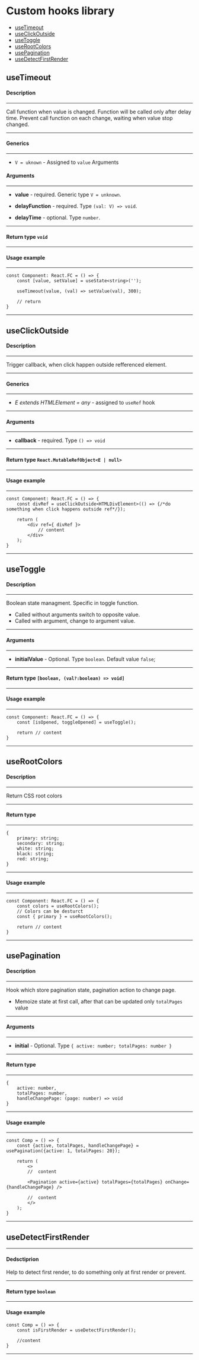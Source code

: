 
<Meta title="Custom hooks" />

# Custom hooks library

- [useTimeout](#useTimeout)
- [useClickOutside](#useClickOutside)
- [useToggle](#useToggle)
- [useRootColors](#useRootColors)
- [usePagination](#usePagination)
- [useDetectFirstRender](#useDetectFirstRender)

<h2 id="useTimeout">useTimeout</h2>

#### Description

---

Call function when value is changed. Function will be called only after delay time. Prevent call function on each change, waiting when value stop changed.

---

#### Generics

---

- `V = uknown` - Assigned to `value` Arguments

#### Arguments

---

- **value** - required. Generic type `V = unknown`.

- **delayFunction** - required. Type `(val: V) => void`.

- **delayTime** - optional. Type `number`.

---

#### Return type `void`

---

#### Usage example

---

```TS
const Component: React.FC = () => {
    const [value, setValue] = useState<string>('');

    useTimeout(value, (val) => setValue(val), 300);

    // return
}
```

---

<h2 id="useClickOutside">useClickOutside</h2>

#### Description

---

Trigger callback, when click happen outside refferenced element.

---

#### Generics

---

- *E extends HTMLElement = any* - assigned to `useRef` hook

---

#### Arguments

---

- **callback** - required. Type `() => void`

---

#### Return type `React.MutableRefObject<E | null>`

---

#### Usage example

---

```TS
const Component: React.FC = () => {
    const divRef = useClickOutside<HTMLDivElement>(() => {/*do something when click happens outside ref*/});

    return (
        <div ref={ divRef }>
            // content
        </div>
    );
}
```

---

<h2 id="useToggle">useToggle</h2>

#### Description

---

Boolean state managment. Specific in toggle function.

- Called without arguments switch to opposite value.
- Called with argument, change to argument value.

---

#### Arguments

---

- **initialValue** - Optional. Type `boolean`. Default value `false`;

---

#### Return type `[boolean, (val?:boolean) => void]`

---

#### Usage example

---

```TS
const Component: React.FC = () => {
    const [isOpened, toggleOpened] = useToggle();

    return // content
}
```

---

<h2 id="useRootColors">useRootColors</h2>

#### Description

---

Return CSS root colors

---

#### Return type 

---

```TS
{
    primary: string;
    secondary: string;
    white: string;
    black: string;
    red: string;
}
```

---

#### Usage example

---

```TS
const Component: React.FC = () => {
    const colors = useRootColors();
    // Colors can be desturct
    const { primary } = useRootColors();

    return // content
}
```

---

<h2 id="usePagination">usePagination</h2>

#### Description

---

Hook which store pagination state, pagination action to change page.

- Memoize state at first call, after that can be updated only `totalPages` value

---

#### Arguments

---

- **initial** - Optional. Type `{ active: number; totalPages: number }`

---

#### Return type 

---

```TS
{
    active: number,
    totalPages: number,
    handleChangePage: (page: number) => void
}
```

---

#### Usage example

---

```TS
const Comp = () => {
    const {active, totalPages, handleChangePage} = usePagination({active: 1, totalPages: 20});

    return (
        <>
        //  content
        
        <Pagination active={active} totalPages={totalPages} onChange={handleChangePage} />

        //  content
        </>
    );
}
```

---

<h2 id="useDetectFirstRender">useDetectFirstRender</h2>

---

#### Dedsctiprion

Help to detect first render, to do something only at first render or prevent.

---

#### Return type `boolean`

---

#### Usage example

```TS
const Comp = () => {
    const isFirstRender = useDetectFirstRender();

    //content
}
```

---
